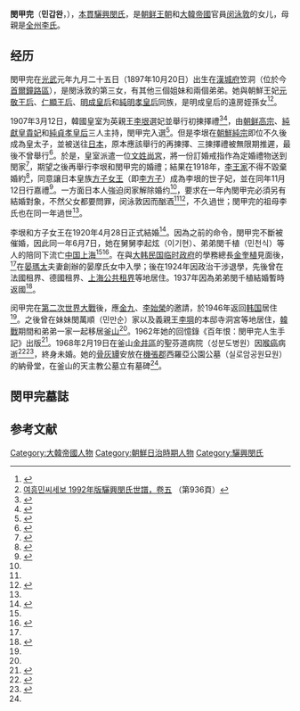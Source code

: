 '''閔甲完'''（'''민갑완'''，{{bd|1897年|10月20日|1968年|2月19日|catIdx=M}}），[[本貫|本貫]][[驪興閔氏|驪興閔氏]]，是[[朝鲜王朝|朝鲜王朝]]和[[大韓帝國|大韓帝國]]官員[[闵泳敦|闵泳敦]]的女儿，母親是[[全州李氏|全州李氏]]。

== 经历 ==
閔甲完在[[光武_(年號)|光武]]元年九月二十五日（1897年10月20日）出生在[[漢城府|漢城府]]笠洞（位於今[[首爾|首爾]][[鐘路區|鐘路區]]），是閔泳敦的第三女，有其他三個姐妹和兩個弟弟。她與朝鮮王妃[[元敬王后|元敬王后]]、[[仁顯王后|仁顯王后]]、[[明成皇后|明成皇后]]和[[純明孝皇后|純明孝皇后]]同族，是明成皇后的遠房姪孫女<ref>{{Cite web |url=https://www.familysearch.org/search/catalog/1388370 |title=1973年版驪興閔氏世系譜 |access-date=2020-06-23 |archive-date=2021-08-14 |archive-url=https://web.archive.org/web/20210814124719/https://www.familysearch.org/search/catalog/1388370 |dead-url=no }}</ref><ref>[https://www.familysearch.org/search/catalog/2471737 여흥민씨세보 1992年版驪興閔氏世譜，卷五] {{Wayback|url=https://www.familysearch.org/search/catalog/2471737 |date=20210410024920 }}（第936頁）</ref>。

1907年3月12日，韓國皇室为英親王[[李垠|李垠]]選妃並舉行初揀擇禮<ref>{{cite web |title=영친왕 부인에 대한 초간택을 하다 |url=http://sillok.history.go.kr/id/wza_14403012_002 |website=朝鮮王朝實錄 |access-date=2020-06-23 |archive-date=2020-06-26 |archive-url=https://web.archive.org/web/20200626013354/http://sillok.history.go.kr/id/wza_14403012_002 |dead-url=no }}</ref><ref>{{cite web |title=태자비 간택시 피선된 처녀들을 결혼하도록 명하다 |url=http://sillok.history.go.kr/id/wzb_10112019_001 |website=朝鮮王朝實錄 |access-date=2020-06-23 |archive-date=2020-06-26 |archive-url=https://web.archive.org/web/20200626051136/http://sillok.history.go.kr/id/wzb_10112019_001 |dead-url=no }}</ref>，由[[朝鲜高宗|朝鲜高宗]]、[[純獻皇貴妃|純獻皇貴妃]]和[[純貞孝皇后|純貞孝皇后]]三人主持，閔甲完入選<ref name="ko">{{cite book |author1=小田部雄次 |title=李方子:一韓国人として悔いなく |date=2007-09-10 |publisher=ミネルヴァ書房 |isbn=978-4623049776 |pages=130, 132 }}</ref>。但是李垠在[[朝鮮純宗|朝鮮純宗]]即位不久後成為皇太子，並被送往[[日本|日本]]，原本應該舉行的再揀擇、三揀擇禮被無限期推遲，最後不曾舉行<ref name="khan">{{cite news |title=마지막 황태자 영친왕의 정혼녀를 아시나요 |url=https://leekihwan.khan.kr/entry/마지막-황태자-영친왕의-정혼녀를-아시나요 |accessdate=2020-06-23 |agency=경향신문 |date=2015-05-19 |archive-date=2020-06-26 |archive-url=https://web.archive.org/web/20200626062338/https://leekihwan.khan.kr/entry/%EB%A7%88%EC%A7%80%EB%A7%89-%ED%99%A9%ED%83%9C%EC%9E%90-%EC%98%81%EC%B9%9C%EC%99%95%EC%9D%98-%EC%A0%95%ED%98%BC%EB%85%80%EB%A5%BC-%EC%95%84%EC%8B%9C%EB%82%98%EC%9A%94 |dead-url=no }}</ref>。於是，皇室派遣一位[[文姓|文姓]][[尚宮|尚宮]]，將一份訂婚戒指作為定婚禮物送到閔家<ref>{{cite web |title=婚約指輪と父の憂鬱 |url=https://oguris.blog/2017/09/26/婚約指輪と父の憂鬱/ |accessdate=2020-06-24 |archive-date=2020-06-29 |archive-url=https://web.archive.org/web/20200629005301/https://oguris.blog/2017/09/26/%e5%a9%9a%e7%b4%84%e6%8c%87%e8%bc%aa%e3%81%a8%e7%88%b6%e3%81%ae%e6%86%82%e9%ac%b1/ |dead-url=no }}</ref>，期望之後再舉行李垠和閔甲完的婚禮；結果在1918年，[[李王家|李王家]]不得不毀棄婚約<ref name="da">{{cite news |url=https://newslibrary.naver.com/viewer/index.nhn?articleId=1958062900209105005&editNo=1&printCount=1&publishDate=1958-06-29&officeId=00020&pageNo=5&printNo=11042&publishType=00010 |title=오백년 이조왕실 최후의 계승자 이은세자와 약혼했던 규수 |publisher=東亞日報 |date=1958-06-29 |accessdate=2020-06-23 |archive-date=2020-06-26 |archive-url=https://web.archive.org/web/20200626104647/https://newslibrary.naver.com/viewer/index.nhn?articleId=1958062900209105005&editNo=1&printCount=1&publishDate=1958-06-29&officeId=00020&pageNo=5&printNo=11042&publishType=00010 |dead-url=no }}</ref>，同意讓日本皇族[[李方子|方子女王]]（即[[李方子|李方子]]）成為李垠的世子妃，並在同年11月12日行嘉禮<ref>{{cite web |title=왕세자의 가례를 나시모토노미야 모리마사왕의 딸 방자여왕으로 정하다 |url=http://sillok.history.go.kr/id/wzc_11112005_001 |website=朝鮮王朝實錄 |access-date=2020-06-23 |archive-date=2020-06-26 |archive-url=https://web.archive.org/web/20200626144221/http://sillok.history.go.kr/id/wzc_11112005_001 |dead-url=no }}</ref>。一方面日本人強迫闵家解除婚约<ref name="da" />，要求在一年內閔甲完必須另有結婚對象，不然父女都要問罪，闵泳敦因而酗酒<ref name="ko" /><ref>{{cite book |author1=本田節子 |title=朝鮮王朝最後の皇太子妃 |date=1991-07-01 |isbn=978-4167538019}}</ref>，不久過世；閔甲完的祖母李氏也在同一年過世<ref name="khan" />。

李垠和方子女王在1920年4月28日正式結婚<ref>{{cite web |title=官報. 1920年04月28日 |url=https://dl.ndl.go.jp/info:ndljp/pid/2954432/1 |website=國立國會図書館デジタルコレクション |accessdate=2020-06-23}}</ref>。因為之前的命令，閔甲完不斷被催婚，因此同一年6月7日，她在舅舅李起炫（이기현）、弟弟閔千植（민천식）等人的陪同下流亡[[中国|中国]][[上海|上海]]<ref name="khan" /><ref>{{cite web |title=영친왕의 정혼녀 `민갑완`에 관한 기사 한 토막 |url=http://blog.daum.net/eastory/17161234 |accessdate=2020-06-23 |archive-date=2020-06-26 |archive-url=https://web.archive.org/web/20200626141323/http://blog.daum.net/eastory/17161234 |dead-url=no }}</ref>。在與[[大韩民国临时政府|大韩民国临时政府]]的學務總長[[金奎植|金奎植]]見面後，<ref name="ko" />在[[晏瑪太|晏瑪太]]夫妻創辦的晏摩氏女中入學；後在1924年因政治干涉退學，先後曾在法國租界、德國租界、[[上海公共租界|上海公共租界]]等地居住。1937年因為弟弟閔千植結婚暫時返國<ref name="yates">{{cite web |title=ミンカブァンの生涯 |url=https://oguris.blog/2017/09/26/ミンカブァンの生涯/ |accessdate=2020-06-24 |archive-date=2020-06-26 |archive-url=https://web.archive.org/web/20200626071135/https://oguris.blog/2017/09/26/%E3%83%9F%E3%83%B3%E3%82%AB%E3%83%96%E3%82%A1%E3%83%B3%E3%81%AE%E7%94%9F%E6%B6%AF/ |dead-url=yes }}</ref>。

闵甲完在[[第二次世界大戰|第二次世界大戰]]後，應[[金九|金九]]、[[李始榮|李始榮]]的邀請，於1946年返回[[韩国|韩国]]居住<ref name="khan" />。之後曾在妹妹閔萬順（민만순）家以及義親王[[李堈|李堈]]的本邸寺洞宮等地居住，[[韓戰|韓戰]]期間和弟弟一家一起移居[[釜山|釜山]]<ref name="yates" />。1962年她的回憶錄《百年恨：閔甲完人生手記》出版<ref>{{cite web |title=百年恨 : 閔甲完人生手記 |url=https://iss.ndl.go.jp/books/R100000002-I025879300-00 |website=国立国会図書館サーチ |accessdate=2020-06-24 |archive-date=2020-06-25 |archive-url=https://web.archive.org/web/20200625065558/https://iss.ndl.go.jp/books/R100000002-I025879300-00 |dead-url=no }}</ref>。1968年2月19日在釜山[[金井區|金井區]]{{link-ko|長箭洞|장전동}}的聖芬道病院（성분도병원）因[[喉癌|喉癌]]病逝<ref name="og">{{cite web |title=Min Kabwan |url=https://oguris.blog/kabwans-photos/ |accessdate=2020-06-23 |archive-date=2020-08-20 |archive-url=https://web.archive.org/web/20200820025413/https://oguris.blog/kabwans-photos/ |dead-url=no }}</ref><ref>{{cite book |title=대한제국 마지막 황태자 영친왕의 정혼녀 |date=2014-07-10}}</ref>，終身未婚。她的[[骨灰罈|骨灰罈]]安放在[[機張郡|機張郡]]西羅亞公園公墓（실로암공원묘원）的納骨堂，在釜山{{link-ko|龍湖洞|용호동 (부산)}}的天主教公墓立有墓碑<ref name="og" />。

==閔甲完墓誌==
{{Quotation|
西紀一八九七年九月二五日駐英公使閔泳敦氏의三女로서울笠洞서誕生<br>
一九〇七、二、一、英親王妃三揀擇日帝侵略으로<br>
一九一八、一、三、高宗皇帝가下賜한信物強奪破婚<br>
害로上海亡命、一九四五年祖國光復과함께帰<br>
一九六二年手記「百年恨」發表、翌年映画化<br>
忠臣不事二君烈女不更二夫의붇은理念下에<br>
生울童貞으로一九六八年二月一九日聖芬道病院에서善終하시다<br>
이生에서못피우신青春天國에서永樂하소서

西紀一九六八年二月二十三日<ref name="og" />
}}

==参考文献==
{{Reflist|2}}

[[Category:大韓帝國人物|Category:大韓帝國人物]]
[[Category:朝鮮日治時期人物|Category:朝鮮日治時期人物]]
[[Category:驪興閔氏|Category:驪興閔氏]]